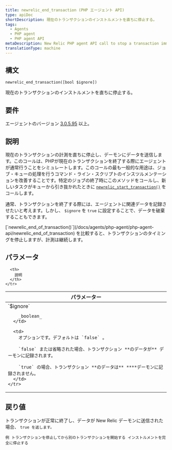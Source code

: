 ```yaml
---
title: newrelic_end_transaction (PHP エージェント API)
type: apiDoc
shortDescription: 現在のトランザクションのインストルメントを直ちに停止する。
tags:
  - Agents
  - PHP agent
  - PHP agent API
metaDescription: New Relic PHP agent API call to stop a transaction immediately. Useful for job queue processing.
translationType: machine
---
```


## 構文

```
newrelic_end_transaction([bool $ignore])
```

現在のトランザクションのインストルメントを直ちに停止する。

## 要件

エージェントのバージョン [3.0.5.95](/docs/release-notes/agent-release-notes/php-release-notes/php-agent) 以上。

## 説明

現在のトランザクションの計測を直ちに停止し、デーモンにデータを送信します。このコールは、PHPが現在のトランザクションを終了する際にエージェントが通常行うことをシミュレートします。このコールの最も一般的な用途は、ジョブ・キューの処理を行うコマンド・ライン・スクリプトのインスツルメンテーションを改善することです。特定のジョブの終了時にこのメソッドをコールし、新しいタスクがキューから引き抜かれたときに [`newrelic_start_transaction()`](/docs/agents/php-agent/php-agent-api/newrelic_start_transaction) をコールします。

通常、トランザクションを終了する際には、エージェントに関連データを記録させたいと考えます。しかし、 `$ignore` を `true` に設定することで、データを破棄することもできます。

<Callout variant="tip">
  [`newrelic_end_of_transaction()`](/docs/agents/php-agent/php-agent-api/newrelic_end_of_transaction) を比較すると、トランザクションのタイミングを停止しますが、計測は継続します。
</Callout>

## パラメータ

<table>
  <thead>
    <tr>
      <th width="25%">
        パラメーター
      </th>

      <th>
        説明
      </th>
    </tr>
  </thead>

  <tbody>
    <tr>
      <td>
        `$ignore`

        _boolean_
      </td>

      <td>
        オプションです。デフォルトは `false` 。

        `false` または省略された場合、トランザクション **のデータが** デーモンに記録されます。

        `true` の場合、トランザクション **のデータは** ****デーモンに記録されません。
      </td>
    </tr>
  </tbody>
</table>

## 戻り値

トランザクションが正常に終了し、データが New Relic デーモンに送信された場合、 `true を返します。`

`例
トランザクションを停止してから別のトランザクションを開始する
インストルメントを完全に停止する`